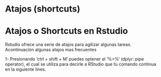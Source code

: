 # Atajos (shortcuts) {#atajos}



# Atajos o Shortcuts en Rstudio

Rstudio ofrece una serie de atajos para agilizar algunas tareas.
Acontinuación algunas atajos mas frecuentes


1- Presionando 'ctrl + shift + M' puedes optener el '%>%' (dplyr: pipe operator), el cual se utiliza para decirle a RStudio que tu comando continua en la siguiente lines. 

```r

```